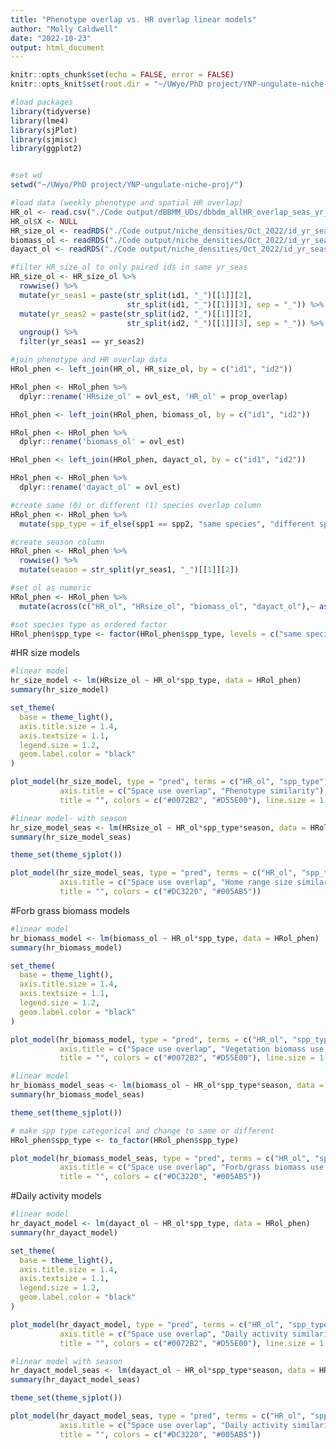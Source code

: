 ```yaml
---
title: "Phenotype overlap vs. HR overlap linear models"
author: "Molly Caldwell"
date: "2022-10-23"
output: html_document
---
```


```r
knitr::opts_chunk$set(echo = FALSE, error = FALSE)
knitr::opts_knit$set(root.dir = "~/UWyo/PhD project/YNP-ungulate-niche-proj/")
```

```r
#load packages
library(tidyverse)
library(lme4)
library(sjPlot)
library(sjmisc)
library(ggplot2)


#set wd
setwd("~/UWyo/PhD project/YNP-ungulate-niche-proj/")
```

```r
#load data (weekly phenotype and spatial HR overlap)
HR_ol <- read.csv("./Code output/dBBMM_UDs/dbbdm_allHR_overlap_seas_yr_8.31.22.csv")
HR_ol$X <- NULL
HR_size_ol <- readRDS("./Code output/niche_densities/Oct_2022/id_yr_seas_weekHRsize_ol.rds")
biomass_ol <- readRDS("./Code output/niche_densities/Oct_2022/id_yr_seas_weekhabitat_forbgrassbiomass_ol.rds")
dayact_ol <- readRDS("./Code output/niche_densities/Oct_2022/id_yr_seas_day_timehighact_ol.rds")
```

```r
#filter HR_size_ol to only paired ids in same yr_seas
HR_size_ol <- HR_size_ol %>% 
  rowwise() %>% 
  mutate(yr_seas1 = paste(str_split(id1, "_")[[1]][2],
                          str_split(id1, "_")[[1]][3], sep = "_")) %>% 
  mutate(yr_seas2 = paste(str_split(id2, "_")[[1]][2],
                          str_split(id2, "_")[[1]][3], sep = "_")) %>% 
  ungroup() %>% 
  filter(yr_seas1 == yr_seas2)
```

```r
#join phenotype and HR overlap data
HRol_phen <- left_join(HR_ol, HR_size_ol, by = c("id1", "id2"))

HRol_phen <- HRol_phen %>% 
  dplyr::rename('HRsize_ol' = ovl_est, 'HR_ol' = prop_overlap)

HRol_phen <- left_join(HRol_phen, biomass_ol, by = c("id1", "id2"))

HRol_phen <- HRol_phen %>% 
  dplyr::rename('biomass_ol' = ovl_est)

HRol_phen <- left_join(HRol_phen, dayact_ol, by = c("id1", "id2"))

HRol_phen <- HRol_phen %>% 
  dplyr::rename('dayact_ol' = ovl_est)

#create same (0) or different (1) species overlap column
HRol_phen <- HRol_phen %>%
  mutate(spp_type = if_else(spp1 == spp2, "same species", "different species"))

#create season column
HRol_phen <- HRol_phen %>%
  rowwise() %>% 
  mutate(season = str_split(yr_seas1, "_")[[1]][2])

#set ol as numeric
HRol_phen <- HRol_phen %>%
  mutate(across(c("HR_ol", "HRsize_ol", "biomass_ol", "dayact_ol"),~ as.numeric(.x))) 

#set species type as ordered factor
HRol_phen$spp_type <- factor(HRol_phen$spp_type, levels = c("same species", "different species"))
```

#HR size models

```r
#linear model
hr_size_model <- lm(HRsize_ol ~ HR_ol*spp_type, data = HRol_phen)
summary(hr_size_model)
```

```r
set_theme(
  base = theme_light(), 
  axis.title.size = 1.4,
  axis.textsize = 1.1,
  legend.size = 1.2,
  geom.label.color = "black"
)

plot_model(hr_size_model, type = "pred", terms = c("HR_ol", "spp_type"),
           axis.title = c("Space use overlap", "Phenotype similarity"),
           title = "", colors = c("#0072B2", "#D55E00"), line.size = 1.5)
```

```r
#linear model- with season
hr_size_model_seas <- lm(HRsize_ol ~ HR_ol*spp_type*season, data = HRol_phen)
summary(hr_size_model_seas)
```

```r
theme_set(theme_sjplot())

plot_model(hr_size_model_seas, type = "pred", terms = c("HR_ol", "spp_type", "season"),
           axis.title = c("Space use overlap", "Home range size similarity"),
           title = "", colors = c("#DC3220", "#005AB5"))
```

#Forb grass biomass models

```r
#linear model
hr_biomass_model <- lm(biomass_ol ~ HR_ol*spp_type, data = HRol_phen)
summary(hr_biomass_model)
```

```r
set_theme(
  base = theme_light(), 
  axis.title.size = 1.4,
  axis.textsize = 1.1,
  legend.size = 1.2,
  geom.label.color = "black"
)

plot_model(hr_biomass_model, type = "pred", terms = c("HR_ol", "spp_type"),
           axis.title = c("Space use overlap", "Vegetation biomass use similarity"),
           title = "", colors = c("#0072B2", "#D55E00"), line.size = 1.5)

```

```r
#linear model
hr_biomass_model_seas <- lm(biomass_ol ~ HR_ol*spp_type*season, data = HRol_phen)
summary(hr_biomass_model_seas)
```

```r
theme_set(theme_sjplot())

# make spp type categorical and change to same or different
HRol_phen$spp_type <- to_factor(HRol_phen$spp_type)

plot_model(hr_biomass_model_seas, type = "pred", terms = c("HR_ol", "spp_type", "season"),
           axis.title = c("Space use overlap", "Forb/grass biomass use similarity"),
           title = "", colors = c("#DC3220", "#005AB5"))
```

#Daily activity models

```r
#linear model
hr_dayact_model <- lm(dayact_ol ~ HR_ol*spp_type, data = HRol_phen)
summary(hr_dayact_model)
```

```r
set_theme(
  base = theme_light(), 
  axis.title.size = 1.4,
  axis.textsize = 1.1,
  legend.size = 1.2,
  geom.label.color = "black"
)

plot_model(hr_dayact_model, type = "pred", terms = c("HR_ol", "spp_type"),
           axis.title = c("Space use overlap", "Daily activity similarity"),
           title = "", colors = c("#0072B2", "#D55E00"), line.size = 1.5)
```

```r
#linear model with season
hr_dayact_model_seas <- lm(dayact_ol ~ HR_ol*spp_type*season, data = HRol_phen)
summary(hr_dayact_model_seas)
```

```r
theme_set(theme_sjplot())

plot_model(hr_dayact_model_seas, type = "pred", terms = c("HR_ol", "spp_type", "season"),
           axis.title = c("Space use overlap", "Daily activity similarity"),
           title = "", colors = c("#DC3220", "#005AB5"))
```